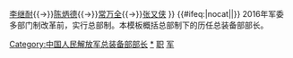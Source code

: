 {{Navbox
|name=中国人民解放军总装备部部长
|title=[[中国人民解放军总装备部]]部长
|image=[[File:People's_Liberation_Army_Flag_of_the_People's_Republic_of_China.svg|50px|中國人民解放軍軍旗]]
|list1={{nowrap begin}}[[曹刚川]]{{→}}[[李继耐]]{{→}}[[陈炳德]]{{→}}[[常万全]]{{→}}[[张又侠]]{{nowrap end}}
}}
<includeonly>{{#ifeq:{{{1}}}|nocat||[[Category:中国人民解放军总装备部部长]]}}</includeonly><noinclude>
2016年军委多部门制改革前，实行总部制。本模板概括总部制下的历任总装备部部长。
[[Category:中国人民解放军总装备部部长|*]]
[[Category:中国人民解放军人物导航模板|职]]
[[Category:前任继任模板|军]]
</noinclude>